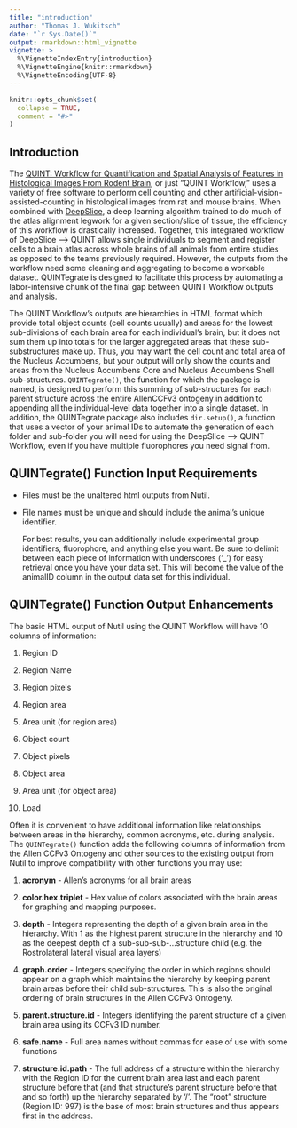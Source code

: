 ```yaml
---
title: "introduction"
author: "Thomas J. Wukitsch"
date: "`r Sys.Date()`"
output: rmarkdown::html_vignette
vignette: >
  %\VignetteIndexEntry{introduction}
  %\VignetteEngine{knitr::rmarkdown}
  %\VignetteEncoding{UTF-8}
---
```


```r
knitr::opts_chunk$set(
  collapse = TRUE,
  comment = "#>"
)
```

## Introduction

The [QUINT: Workflow for Quantification and Spatial Analysis of Features in Histological Images From Rodent Brain](https://www.frontiersin.org/articles/10.3389/fninf.2019.00075/full), or just "QUINT Workflow," uses a variety of free software to perform cell counting and other artificial-vision-assisted-counting in histological images from rat and mouse brains. When combined with [DeepSlice](https://www.deepslice.com.au/), a deep learning algorithm trained to do much of the atlas alignment legwork for a given section/slice of tissue, the efficiency of this workflow is drastically increased. Together, this integrated workflow of DeepSlice --\> QUINT allows single individuals to segment and register cells to a brain atlas across whole brains of all animals from entire studies as opposed to the teams previously required. However, the outputs from the workflow need some cleaning and aggregating to become a workable dataset. QUINTegrate is designed to facilitate this process by automating a labor-intensive chunk of the final gap between QUINT Workflow outputs and analysis.

The QUINT Workflow's outputs are hierarchies in HTML format which provide total object counts (cell counts usually) and areas for the lowest sub-divisions of each brain area for each individual's brain, but it does not sum them up into totals for the larger aggregated areas that these sub-substructures make up. Thus, you may want the cell count and total area of the Nucleus Accumbens, but your output will only show the counts and areas from the Nucleus Accumbens Core and Nucleus Accumbens Shell sub-structures. `QUINTegrate()`, the function for which the package is named, is designed to perform this summing of sub-structures for each parent structure across the entire AllenCCFv3 ontogeny in addition to appending all the individual-level data together into a single dataset. In addition, the QUINTegrate package also includes `dir.setup()`, a function that uses a vector of your animal IDs to automate the generation of each folder and sub-folder you will need for using the DeepSlice --\> QUINT Workflow, even if you have multiple fluorophores you need signal from.

## QUINTegrate() Function Input Requirements

-   Files must be the unaltered html outputs from Nutil.

-   File names must be unique and should include the animal's unique identifier.

    For best results, you can additionally include experimental group identifiers, fluorophore, and anything else you want. Be sure to delimit between each piece of information with underscores ('\_') for easy retrieval once you have your data set. This will become the value of the animalID column in the output data set for this individual.

## QUINTegrate() Function Output Enhancements

The basic HTML output of Nutil using the QUINT Workflow will have 10 columns of information:

1.  Region ID

2.  Region Name

3.  Region pixels

4.  Region area

5.  Area unit (for region area)

6.  Object count

7.  Object pixels

8.  Object area

9.  Area unit (for object area)

10. Load

Often it is convenient to have additional information like relationships between areas in the hierarchy, common acronyms, etc. during analysis. The `QUINTegrate()` function adds the following columns of information from the Allen CCFv3 Ontogeny and other sources to the existing output from Nutil to improve compatibility with other functions you may use:

1.  **acronym** - Allen's acronyms for all brain areas

2.  **color.hex.triplet** - Hex value of colors associated with the brain areas for graphing and mapping purposes.

3.  **depth** - Integers representing the depth of a given brain area in the hierarchy. With 1 as the highest parent structure in the hierarchy and 10 as the deepest depth of a sub-sub-sub-...structure child (e.g. the Rostrolateral lateral visual area layers)

4.  **graph.order** - Integers specifying the order in which regions should appear on a graph which maintains the hierarchy by keeping parent brain areas before their child sub-structures. This is also the original ordering of brain structures in the Allen CCFv3 Ontogeny.

5.  **parent.structure.id** - Integers identifying the parent structure of a given brain area using its CCFv3 ID number.

6.  **safe.name** - Full area names without commas for ease of use with some functions

7.  **structure.id.path** - The full address of a structure within the hierarchy with the Region ID for the current brain area last and each parent structure before that (and that structure's parent structure before that and so forth) up the hierarchy separated by '/'. The "root" structure (Region ID: 997) is the base of most brain structures and thus appears first in the address.

